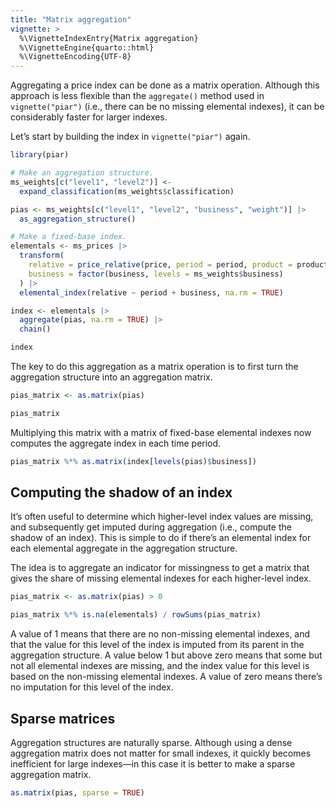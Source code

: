 ```yaml
---
title: "Matrix aggregation"
vignette: >
  %\VignetteIndexEntry{Matrix aggregation}
  %\VignetteEngine{quarto::html}
  %\VignetteEncoding{UTF-8}
---
```


Aggregating a price index can be done as a matrix operation. Although
this approach is less flexible than the `aggregate()` method used in
`vignette("piar")` (i.e., there can be no missing elemental indexes), it
can be considerably faster for larger indexes.

Let's start by building the index in `vignette("piar")` again.

```r
library(piar)

# Make an aggregation structure.
ms_weights[c("level1", "level2")] <- 
  expand_classification(ms_weights$classification)

pias <- ms_weights[c("level1", "level2", "business", "weight")] |>
  as_aggregation_structure()

# Make a fixed-base index.
elementals <- ms_prices |>
  transform(
    relative = price_relative(price, period = period, product = product),
    business = factor(business, levels = ms_weights$business)
  ) |>
  elemental_index(relative ~ period + business, na.rm = TRUE)

index <- elementals |>
  aggregate(pias, na.rm = TRUE) |>
  chain()

index
```

The key to do this aggregation as a matrix operation is to first turn
the aggregation structure into an aggregation matrix.

```r
pias_matrix <- as.matrix(pias)

pias_matrix
```

Multiplying this matrix with a matrix of fixed-base elemental indexes now
computes the aggregate index in each time period.

```r
pias_matrix %*% as.matrix(index[levels(pias)$business])
```

## Computing the shadow of an index

It's often useful to determine which higher-level index values are
missing, and subsequently get imputed during aggregation (i.e., compute
the shadow of an index). This is simple to do if there's an elemental
index for each elemental aggregate in the aggregation structure.

The idea is to aggregate an indicator for missingness to get a matrix
that gives the share of missing elemental indexes for each higher-level
index.

```r
pias_matrix <- as.matrix(pias) > 0 

pias_matrix %*% is.na(elementals) / rowSums(pias_matrix)
```

A value of 1 means that there are no non-missing elemental indexes, and
that the value for this level of the index is imputed from its parent in
the aggregation structure. A value below 1 but above zero means that
some but not all elemental indexes are missing, and the index value for
this level is based on the non-missing elemental indexes. A value of
zero means there's no imputation for this level of the index.

## Sparse matrices

Aggregation structures are naturally sparse. Although using a dense
aggregation matrix does not matter for small indexes, it quickly becomes
inefficient for large indexes---in this case it is better to make a
sparse aggregation matrix.

```r
as.matrix(pias, sparse = TRUE)
```
